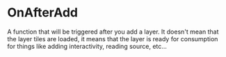
<Meta title="Layer/Attributtes/OnAfterAdd" />

# OnAfterAdd
A function that will be triggered after you add a layer. It doesn't mean that the layer tiles are loaded, it means that the layer is ready for consumption for things like adding interactivity, reading source, etc...